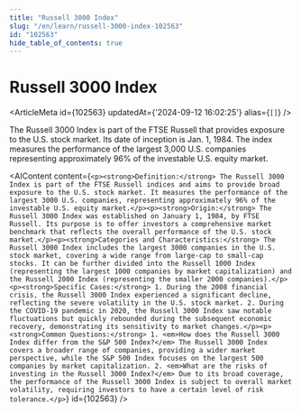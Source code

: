 ```yaml
---
title: "Russell 3000 Index"
slug: "/en/learn/russell-3000-index-102563"
id: "102563"
hide_table_of_contents: true
---
```



# Russell 3000 Index

<ArticleMeta id={102563} updatedAt={'2024-09-12 16:02:25'} alias={`[]`} />
<div className='border-solid border-b border-t-0 my-4 border-[var(--ifm-color-gray-300)]' />

The Russell 3000 Index is part of the FTSE Russell that provides exposure to the U.S. stock market. Its date of inception is Jan. 1, 1984. The index measures the performance of the largest 3,000 U.S. companies representing approximately 96% of the investable U.S. equity market.

<AIContent content={`<p><strong>Definition:</strong> The Russell 3000 Index is part of the FTSE Russell indices and aims to provide broad exposure to the U.S. stock market. It measures the performance of the largest 3000 U.S. companies, representing approximately 96% of the investable U.S. equity market.</p><p><strong>Origin:</strong> The Russell 3000 Index was established on January 1, 1984, by FTSE Russell. Its purpose is to offer investors a comprehensive market benchmark that reflects the overall performance of the U.S. stock market.</p><p><strong>Categories and Characteristics:</strong> The Russell 3000 Index includes the largest 3000 companies in the U.S. stock market, covering a wide range from large-cap to small-cap stocks. It can be further divided into the Russell 1000 Index (representing the largest 1000 companies by market capitalization) and the Russell 2000 Index (representing the smaller 2000 companies).</p><p><strong>Specific Cases:</strong> 1. During the 2008 financial crisis, the Russell 3000 Index experienced a significant decline, reflecting the severe volatility in the U.S. stock market. 2. During the COVID-19 pandemic in 2020, the Russell 3000 Index saw notable fluctuations but quickly rebounded during the subsequent economic recovery, demonstrating its sensitivity to market changes.</p><p><strong>Common Questions:</strong> 1. <em>How does the Russell 3000 Index differ from the S&P 500 Index?</em> The Russell 3000 Index covers a broader range of companies, providing a wider market perspective, while the S&P 500 Index focuses on the largest 500 companies by market capitalization. 2. <em>What are the risks of investing in the Russell 3000 Index?</em> Due to its broad coverage, the performance of the Russell 3000 Index is subject to overall market volatility, requiring investors to have a certain level of risk tolerance.</p>`} id={102563} />
